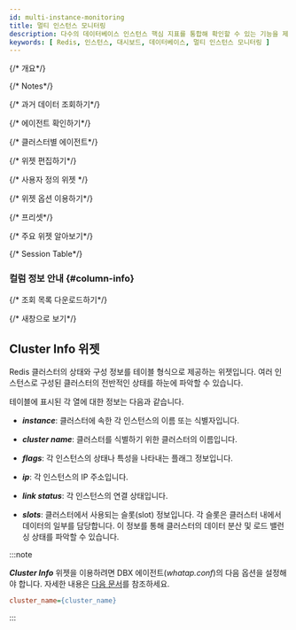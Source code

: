 ```yaml
---
id: multi-instance-monitoring
title: 멀티 인스턴스 모니터링
description: 다수의 데이터베이스 인스턴스 핵심 지표를 통합해 확인할 수 있는 기능을 제공합니다.
keywords: [ Redis, 인스턴스, 대시보드, 데이터베이스, 멀티 인스턴스 모니터링 ]
---
```


{/* 개요*/}

<Dbv2mulitinstancemonitoringdesc /> 

<ProdImg img='db-multi-instance.png' desc='멀티 인스턴스 모니터링' />

{/* Notes*/}

<Dbmultiinstancemonitoringdescnotes /> 

{/* 과거 데이터 조회하기*/}

<Apmdashboardsetpasttime /> 

{/* 에이전트 확인하기*/}

<Apmdashboardcheckagent />

{/* 클러스터별 에이전트*/}

<Dbdashboardselectagentcategory />

{/* 위젯 편집하기*/}

<Apmdashboradeditwidget />

{/* 사용자 정의 위젯 */}

<CustomWidget />

{/* 위젯 옵션 이용하기*/}

<Apmdashboardwidgetoptions />

{/* 프리셋*/}

<Apmdashboardpreset /> 

{/* 주요 위젯 알아보기*/}

<WidgetDetails />

{/* Session Table*/}

<Dbv2mimactivesessiondesc /> 


<Dbv2mimactivesessionnote />


<Dbtabledatafiltering level={3} />


<Dbv2dataeditcolumn level={3} />

### 컬럼 정보 안내 {#column-info}


<Dbredisinfoofcolumn /> 

{/* 조회 목록 다운로드하기*/}

<Dbdashboardsessiontabledownload />

{/* 새창으로 보기*/}

<Dbdashboardsessiontablenew />

## Cluster Info 위젯

Redis 클러스터의 상태와 구성 정보를 테이블 형식으로 제공하는 위젯입니다. 여러 인스턴스로 구성된 클러스터의 전반적인 상태를 하눈에 파악할 수 있습니다.

테이블에 표시된 각 열에 대한 정보는 다음과 같습니다.

* ***instance***: 클러스터에 속한 각 인스턴스의 이름 또는 식별자입니다.

* ***cluster name***: 클러스터를 식별하기 위한 클러스터의 이름입니다.

* ***flags***: 각 인스턴스의 상태나 특성을 나타내는 플래그 정보입니다.

* ***ip***: 각 인스턴스의 IP 주소입니다.

* ***link status***: 각 인스턴스의 연결 상태입니다.

* ***slots***: 클러스터에서 사용되는 슬롯(slot) 정보입니다. 각 슬롯은 클러스터 내에서 데이터의 일부를 담당합니다. 이 정보를 통해 클러스터의 데이터 분산 및 로드 밸런싱 상태를 파악할 수 있습니다.

:::note

***Cluster Info*** 위젯을 이용하려면 DBX 에이전트(*whatap.conf*)의 다음 옵션을 설정해야 합니다. 자세한 내용은 [다음 문서](agent-dbx-settings#cluster-set)를 참조하세요.

```ini title="whatap.conf"
cluster_name={cluster_name}
```

:::